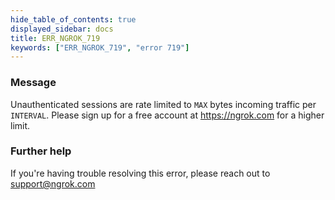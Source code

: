 ```yaml
---
hide_table_of_contents: true
displayed_sidebar: docs
title: ERR_NGROK_719
keywords: ["ERR_NGROK_719", "error 719"]
---
```


### Message

Unauthenticated sessions are rate limited to `MAX` bytes incoming traffic per `INTERVAL`. Please sign up for a free account at https://ngrok.com for a higher limit.

### Further help

If you're having trouble resolving this error, please reach out to [support@ngrok.com](mailto:support@ngrok.com?subject=Help%20with%20ERR_NGROK_719)
